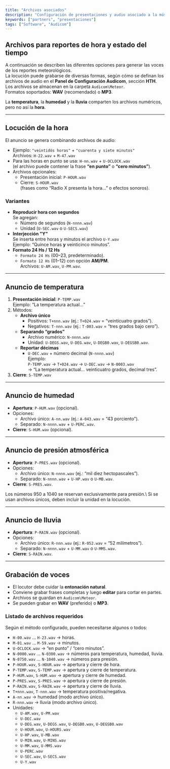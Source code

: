 ```yaml
---
title: "Archivos asociados"
description: "Configuración de presentaciones y audio asociado a la música"
keywords: ["partners", "presentaciones"]
tags: ["Software", "Audicom"]
---
```


## Archivos para reportes de hora y estado del tiempo

A continuación se describen las diferentes opciones para generar las voces de los reportes meteorológicos.\
La locución puede grabarse de diversas formas, según cómo se definan los archivos de audio en el **Panel de Configuración Audicom**, sección **HTH**.\
Los archivos se almacenan en la carpeta `Audicom\Meteor`.\
Formatos soportados: **WAV** (recomendado) o **MP3**.

La **temperatura**, la **humedad** y la **lluvia** comparten los archivos numéricos, pero no así la **hora**.

---

## Locución de la hora

El anuncio se genera combinando archivos de audio:

- Ejemplo: `"veintidós horas"` + `"cuarenta y siete minutos"`\
  Archivos: `H-22.wav` + `M-47.wav`
- Para las horas en punto se usa: `H-nn.wav` + `U-OCLOCK.wav`\
  (el archivo puede contener la frase **“en punto”** o **“cero minutos”**).
- Archivos opcionales:
  - Presentación inicial: `P-HOUR.wav`
  - Cierre: `S-HOUR.wav`\
    (frases como “Radio X presenta la hora…” o efectos sonoros).

### Variantes

- **Reproducir hora con segundos**\
  Se agregan:
  - Número de segundos (`N-nnnn.wav`)
  - Unidad (`U-SEC.wav` o `U-SECS.wav`)
- **Interjección "Y"**\
  Se inserta entre horas y minutos el archivo `U-Y.wav`\
  Ejemplo: “Quince horas **y** veinticinco minutos”.
- **Formato 24 Hs / 12 Hs**
  - `Formato 24 Hs` (00–23, predeterminado).
  - `Formato 12 Hs` (01–12) con opción **AM/PM**.\
    Archivos: `U-AM.wav`, `U-PM.wav`.

---

## Anuncio de temperatura

1. **Presentación inicial**: `P-TEMP.wav`\
   Ejemplo: “La temperatura actual…”
2. Métodos:
   - **Archivo único**
     - Positivos: `T+nnn.wav` (ej.: `T+024.wav` = “veinticuatro grados”).
     - Negativos: `T-nnn.wav` (ej.: `T-003.wav` = “tres grados bajo cero”).
   - **Separando “grados”**
     - Archivo numérico: `N-nnnn.wav`
     - Unidad: `U-DEGS.wav`, `U-DEG.wav`, `U-DEGB0.wav`, `U-DEGSB0.wav`.
   - **Reportar décimas**
     - `U-DEC.wav` + número decimal (`N-nnnn.wav`)\
       Ejemplo:\
       `P-TEMP.wav` → `T+024.wav` → `U-DEC.wav` → `N-0003.wav`\
       → “La temperatura actual… veinticuatro grados, decimal tres”.
3. **Cierre**: `S-TEMP.wav`

---

## Anuncio de humedad

- **Apertura**: `P-HUM.wav` (opcional).
- Opciones:
  - Archivo único: `A-nn.wav` (ej.: `A-043.wav` = “43 porciento”).
  - Separado: `N-nnnn.wav` + `U-PERC.wav`.
- **Cierre**: `S-HUM.wav` (opcional).

---

## Anuncio de presión atmosférica

- **Apertura**: `P-PRES.wav` (opcional).
- Opciones:
  - Archivo único: `N-nnnn.wav` (ej.: “mil diez hectopascales”).
  - Separado: `N-nnnn.wav` + `U-HP.wav` o `U-MB.wav`.
- **Cierre**: `S-PRES.wav`.

<Note>
  Los números 950 a 1040 se reservan exclusivamente para presión.\
  Si se usan archivos únicos, deben incluir la unidad en la locución.
</Note>

---

## Anuncio de lluvia

- **Apertura**: `P-RAIN.wav` (opcional).
- Opciones:
  - Archivo único: `R-nnn.wav` (ej.: `R-052.wav` = “52 milímetros”).
  - Separado: `N-nnnn.wav` + `U-MM.wav` o `U-MMS.wav`.
- **Cierre**: `S-RAIN.wav`.

---

## Grabación de voces

- El locutor debe cuidar la **entonación natural**.
- Conviene grabar frases completas y luego **editar** para cortar en partes.
- Archivos se guardan en `Audicom\Meteor`.
- Se pueden grabar en **WAV** (preferido) o **MP3**.

### Listado de archivos requeridos

Según el método configurado, pueden necesitarse algunos o todos:

- `H-00.wav` … `H-23.wav` → horas.
- `M-01.wav` … `M-59.wav` → minutos.
- `U-OCLOCK.wav` → “en punto” / “cero minutos”.
- `N-0000.wav` … `N-0300.wav` → números para temperatura, humedad, lluvia.
- `N-0750.wav` … `N-1040.wav` → números para presión.
- `P-HOUR.wav`, `S-HOUR.wav` → apertura y cierre de hora.
- `P-TEMP.wav`, `S-TEMP.wav` → apertura y cierre de temperatura.
- `P-HUM.wav`, `S-HUM.wav` → apertura y cierre de humedad.
- `P-PRES.wav`, `S-PRES.wav` → apertura y cierre de presión.
- `P-RAIN.wav`, `S-RAIN.wav` → apertura y cierre de lluvia.
- `T+nnn.wav`, `T-nnn.wav` → temperatura positiva/negativa.
- `A-nn.wav` → humedad (modo archivo único).
- `R-nnn.wav` → lluvia (modo archivo único).
- Unidades:
  - `U-AM.wav`, `U-PM.wav`
  - `U-DEC.wav`
  - `U-DEG.wav`, `U-DEGS.wav`, `U-DEGB0.wav`, `U-DEGSB0.wav`
  - `U-HOUR.wav`, `U-HOURS.wav`
  - `U-HP.wav`, `U-MB.wav`
  - `U-MIN.wav`, `U-MINS.wav`
  - `U-MM.wav`, `U-MMS.wav`
  - `U-PERC.wav`
  - `U-SEC.wav`, `U-SECS.wav`
  - `U-Y.wav`